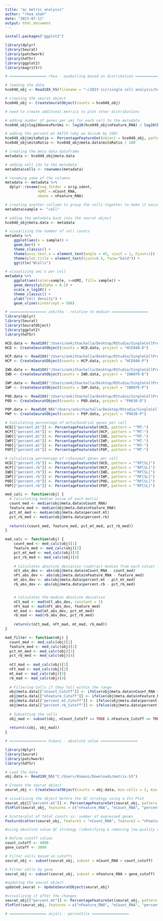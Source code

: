 ```yaml
---
title: "qc metric analysis"
author: "rhea shah"
date: "2023-07-11"
output: html_document
---
```


```r

install.packages("ggplot2")

library(dplyr)
library(Seurat)
library(patchwork)
library(hdf5r)
library(ggplot2)
library(magrittr)

# ================= rhea - eyeballing based on distribution ================= 

# loading the data 
hce048_obj <- Read10X_h5(filename = "~/2023 sir/single cell analysis/hce048_distal_filteredfeaturematrix.h5")

# creating the seurat object 
hce048_obj <- CreateSeuratObject(counts = hce048_obj)

# need to create additonal metrics to plot other distributions 

# adding number of genes per umi for each cell to the metadata 
hce048_obj$log10GenesPerUmi <- log10(hce048_obj$nFeature_RNA) / log10(hce048_obj$nCount_RNA)

# adding the percent.mt RATIO (why we divide by 100)
hce048_obj$mitoRatio <- PercentageFeatureSet(object = hce048_obj, pattern = "^MT-")
hce048_obj$mitoRatio <- hce048_obj@meta.data$mitoRatio / 100 

# creating the meta data dataframe 
metadata <- hce048_obj@meta.data

# adding cell ids to the metadata
metadata$cells <- rownames(metadata)

# renaming some of the columns 
metadata <- metadata %>%
  dplyr::rename(seq_folder = orig.ident,
               nUMI = nCount_RNA, 
               nGene = nFeature_RNA)

# creating another collumn to group the cells together to make it easier to visualize
metadata$sample <- "cell"

# adding the metadata back into the seurat object 
hce048_obj@meta.data <- metadata

# viusalizing the number of cell counts 
metadata %>% 
  	ggplot(aes(x = sample)) + 
  	geom_bar() +
  	theme_classic() +
  	theme(axis.text.x = element_text(angle = 45, vjust = 1, hjust=1)) +
  	theme(plot.title = element_text(hjust=0.5, face="bold")) +
  	ggtitle("NCells")

# visualizing umi's per cell 
metadata %>% 
  	ggplot(aes(color=sample, x=nUMI, fill= sample)) + 
  	geom_density(alpha = 0.2) + 
  	scale_x_log10() + 
  	theme_classic() +
  	ylab("Cell density") +
  	geom_vline(xintercept = 500)

# ================= ankitha - relative to median =================
library(dplyr)
library(Seurat)
library(SeuratObject)
library(ggplot2)
library(hdf5r)

HCD.data <- Read10X("/Users/ankithachalla/Desktop/RStudio/SingleCellProject/OneDrive_2_7-10-2023/HCE048-D_MP_cellranger6_01182023/outs/filtered_feature_bc_matrix/")
HCD <- CreateSeuratObject(counts = HCD.data, project = "HCE048-D")

HCP.data <- Read10X("/Users/ankithachalla/Desktop/RStudio/SingleCellProject/OneDrive_2_7-10-2023/HCE048-P_MP_cellranger6_01182023/outs/filtered_feature_bc_matrix/")
HCP <- CreateSeuratObject(counts = HCP.data, project = "HCE048-P")

IWD.data <- Read10X("/Users/ankithachalla/Desktop/RStudio/SingleCellProject/OneDrive_1_7-10-2023/IW0076-D_MP_cellranger6_01182023/outs/filtered_feature_bc_matrix/")
IWD <- CreateSeuratObject(counts = IWD.data, project = "IW0076-D")

IWP.data <- Read10X("/Users/ankithachalla/Desktop/RStudio/SingleCellProject/OneDrive_1_7-10-2023/IW0076-P_MP_cellranger6_01182023/outs/filtered_feature_bc_matrix/")
IWP <- CreateSeuratObject(counts = IWP.data, project = "IW0076-P")

P0D.data <- Read10X("/Users/ankithachalla/Desktop/RStudio/SingleCellProject/P0630-D filtered_feature_bc_matrix/")
P0D <- CreateSeuratObject(counts = P0D.data, project = "P0630-D")

P0P.data <- Read10X_h5("/Users/ankithachalla/Desktop/RStudio/SingleCellProject/P0630-P filtered_feature_bc_matrix.h5")
PWP <- CreateSeuratObject(counts = P0P.data, project = "P0630-P")

# Calculating percentage of mitochondrial genes per cell
HCD[["percent.mt"]] <- PercentageFeatureSet(HCD, pattern = "^MT-")
HCP[["percent.mt"]] <- PercentageFeatureSet(HCP, pattern = "^MT-")
IWD[["percent.mt"]] <- PercentageFeatureSet(IWD, pattern = "^MT-")
IWP[["percent.mt"]] <- PercentageFeatureSet(IWP, pattern = "^MT-")
P0D[["percent.mt"]] <- PercentageFeatureSet(P0D, pattern = "^MT-")
P0P[["percent.mt"]] <- PercentageFeatureSet(P0P, pattern = "^MT-")

# Calculating percentage of ribosomal genes per cell
HCD[["percent.rb"]] <- PercentageFeatureSet(HCD, pattern = "^RP[SL]")
HCP[["percent.rb"]] <- PercentageFeatureSet(HCP, pattern = "^RP[SL]")
IWD[["percent.rb"]] <- PercentageFeatureSet(IWD, pattern = "^RP[SL]")
IWP[["percent.rb"]] <- PercentageFeatureSet(IWP, pattern = "^RP[SL]")
P0D[["percent.rb"]] <- PercentageFeatureSet(P0D, pattern = "^RP[SL]")
P0P[["percent.rb"]] <- PercentageFeatureSet(P0P, pattern = "^RP[SL]")

med_calc <- function(obj) {
  # Calculating median value of each metric
  count_med <- median(obj@meta.data$nCount_RNA)
  feature_med <- median(obj@meta.data$nFeature_RNA)
  pct_mt_med <- median(obj@meta.data$percent.mt)
  pct_rb_med <- median(obj@meta.data$percent.rb)
  
  return(c(count_med, feature_med, pct_mt_med, pct_rb_med))
}

mad_calc <- function(obj) {
    count_med <- med_calc(obj)[1]
    feature_med <- med_calc(obj)[2]
    pct_mt_med <- med_calc(obj)[3]
    pct_rb_med <- med_calc(obj)[4]
  
    # Calculates absolute deviation (subtract median from each value)
    nCt_abs_dev <- abs(obj@meta.data$nCount_RNA - count_med)
    nFt_abs_dev <- abs(obj@meta.data$nFeature_RNA - feature_med)
    mt_abs_dev <- abs(obj@meta.data$percent.mt - pct_mt_med)
    rb_abs_dev <- abs(obj@meta.data$percent.rb - pct_rb_med)


    # Calculates the median absolute deviation
    nCt_mad <- mad(nCt_abs_dev, constant = 1)
    nFt_mad <- mad(nFt_abs_dev, feature_med)
    mt_mad <- mad(mt_abs_dev, pct_mt_med)
    rb_mad <- mad(rb_abs_dev, pct_rb_med)
    
    return(c(nCt_mad, nFt_mad, mt_mad, rb_mad))
}

mad_filter <- function(obj) {
  count_med <- med_calc(obj)[1]
  feature_med <- med_calc(obj)[2]
  pct_mt_med <- med_calc(obj)[3]
  pct_rb_med <- med_calc(obj)[4]
  
  nCt_mad <- mad_calc(obj)[1]
  nFt_mad <- mad_calc(obj)[2]
  mt_mad <- mad_calc(obj)[3]
  rb_mad <- mad_calc(obj)[4]
  
  # Filtering Cells if they fall within the range
  obj@meta.data[["nCount_Cutoff"]] <- ifelse(obj@meta.data$nCount_RNA >= (count_med - (3*nCt_mad)) & obj@meta.data$nCount_RNA <= (count_med + (3*nCt_mad)), TRUE, FALSE)
  obj@meta.data[["nFeature_Cutoff"]] <- ifelse(obj@meta.data$nFeature_RNA >= (feature_med - (3*nFt_mad)) & obj@meta.data$nFeature_RNA <= (feature_med + (3*nFt_mad)), TRUE, FALSE)
  obj@meta.data[["percent.mt_Cutoff"]] <- ifelse(obj@meta.data$percent.mt >= (pct_mt_med - (3*mt_mad)) & obj@meta.data$percent.mt <= (pct_mt_med + (3*mt_mad)), TRUE, FALSE)
  obj@meta.data[["percent.rb_Cutoff"]] <- ifelse(obj@meta.data$percent.rb >= (pct_rb_med - (3*rb_mad)) & obj@meta.data$percent.rb <= (pct_rb_med + (3*rb_mad)), TRUE, FALSE)
  
  # Subsetting the cells
  obj_mad <- subset(obj, nCount_Cutoff == TRUE & nFeature_Cutoff == TRUE & percent.mt_Cutoff == TRUE & percent.rb_Cutoff == TRUE)
  
  return(c(obj, obj_mad))
}

# ================= himani - absolute value =================

library(dplyr)
library(Seurat)
library(patchwork)
library(hdf5r)

# Load the data
obj.data <- Read10X_h5("C:/Users/Himani/Downloads/matrix.h5")

# Create the seurat object
seurat_obj <- CreateSeuratObject(counts = obj.data, min.cells = 3, min.features = 200)

# visualizing the object before the QC strategy using a Vln Plot
seurat_obj[["percent.mt"]] <- PercentageFeatureSet(seurat_obj, pattern = "^MT-")
VlnPlot(seurat_obj, features = c("nFeature_RNA", "nCount_RNA", "percent.mt"), pt.size = 0.01, ncol = 3)

# Scatterplot of total counts vs. number of expressed genes
FeatureScatter(seurat_obj, feature1 = "nCount_RNA", feature2 = "nFeature_RNA")

#using absolute value QC strategy (identifying & removing low-quality cells)

# Define cutoff values
count_cutoff <- 4000
gene_cutoff <- 3000

# Filter cells based on cutoffs
seurat_obj <- subset(seurat_obj, subset = nCount_RNA > count_cutoff)

# Filter cells by gene
seurat_obj <- subset(seurat_obj, subset = nFeature_RNA > gene_cutoff)

#updating the seurat object
updated_seurat <- UpdateSeuratObject(seurat_obj)

#visualizing it after the changes
seurat_obj[["percent.mt"]] <- PercentageFeatureSet(seurat_obj, pattern = "^MT-")
VlnPlot(seurat_obj, features = c("nFeature_RNA", "nCount_RNA", "percent.mt"), pt.size = 0.01, ncol = 3)

# ================= anjali - percentile =================  



```